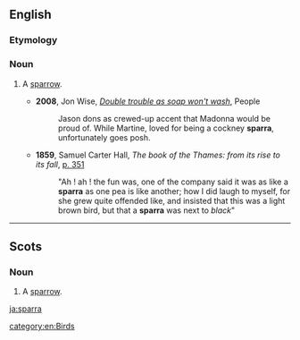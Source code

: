 {{also|spärra}}
==English==

===Etymology===
{{eye dialect|sparrow|from=cockney}}

===Noun===
{{en-noun}}

# {{London|chiefly|Cockney}} A [[sparrow]].
#* '''2008''', Jon Wise, ''[http://www.people.co.uk/news/uk-world-news/2008/01/13/double-trouble-as-soap-won-t-wash-102039-20283927/ Double trouble as soap won't wash]'', People
#*: Jason dons as crewed-up accent that Madonna would be proud of. While Martine, loved for being a cockney '''sparra''', unfortunately goes posh.
#* '''1859''', Samuel Carter Hall, ''The book of the Thames: from its rise to its fall'', [http://books.google.de/books?id=f5BQAAAAYAAJ&dq=sparra&hl=de&pg=PA351#v=onepage&q=sparra&f=false p. 351]
#*: "Ah ! ah ! the fun was, one of the company said it was as like a '''sparra''' as one pea is like another; how I did laugh to myself, for she grew quite offended like, and insisted that this was a light brown bird, but that a '''sparra''' was next to ''black''"

----

==Scots==

===Noun===
{{sco-noun}}

# A [[sparrow]].

[[ja:sparra]]

[[category:en:Birds]]